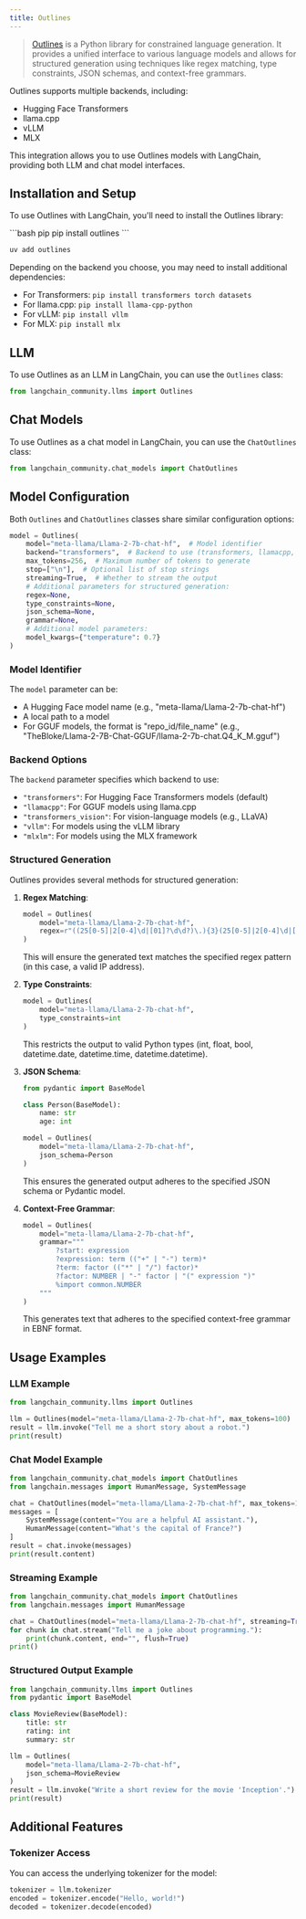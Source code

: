 ```yaml
---
title: Outlines
---
```


>[Outlines](https://github.com/dottxt-ai/outlines) is a Python library for constrained language generation. It provides a unified interface to various language models and allows for structured generation using techniques like regex matching, type constraints, JSON schemas, and context-free grammars.

Outlines supports multiple backends, including:
- Hugging Face Transformers
- llama.cpp
- vLLM
- MLX

This integration allows you to use Outlines models with LangChain, providing both LLM and chat model interfaces.

## Installation and Setup

To use Outlines with LangChain, you'll need to install the Outlines library:

<CodeGroup>
```bash pip
pip install outlines
```

```bash uv
uv add outlines
```
</CodeGroup>

Depending on the backend you choose, you may need to install additional dependencies:

- For Transformers: `pip install transformers torch datasets`
- For llama.cpp: `pip install llama-cpp-python`
- For vLLM: `pip install vllm`
- For MLX: `pip install mlx`

## LLM

To use Outlines as an LLM in LangChain, you can use the `Outlines` class:

```python
from langchain_community.llms import Outlines
```

## Chat Models

To use Outlines as a chat model in LangChain, you can use the `ChatOutlines` class:

```python
from langchain_community.chat_models import ChatOutlines
```

## Model Configuration

Both `Outlines` and `ChatOutlines` classes share similar configuration options:

```python
model = Outlines(
    model="meta-llama/Llama-2-7b-chat-hf",  # Model identifier
    backend="transformers",  # Backend to use (transformers, llamacpp, vllm, or mlxlm)
    max_tokens=256,  # Maximum number of tokens to generate
    stop=["\n"],  # Optional list of stop strings
    streaming=True,  # Whether to stream the output
    # Additional parameters for structured generation:
    regex=None,
    type_constraints=None,
    json_schema=None,
    grammar=None,
    # Additional model parameters:
    model_kwargs={"temperature": 0.7}
)
```

### Model Identifier

The `model` parameter can be:
- A Hugging Face model name (e.g., "meta-llama/Llama-2-7b-chat-hf")
- A local path to a model
- For GGUF models, the format is "repo_id/file_name" (e.g., "TheBloke/Llama-2-7B-Chat-GGUF/llama-2-7b-chat.Q4_K_M.gguf")

### Backend Options

The `backend` parameter specifies which backend to use:
- `"transformers"`: For Hugging Face Transformers models (default)
- `"llamacpp"`: For GGUF models using llama.cpp
- `"transformers_vision"`: For vision-language models (e.g., LLaVA)
- `"vllm"`: For models using the vLLM library
- `"mlxlm"`: For models using the MLX framework

### Structured Generation

Outlines provides several methods for structured generation:

1. **Regex Matching**:
   ```python
   model = Outlines(
       model="meta-llama/Llama-2-7b-chat-hf",
       regex=r"((25[0-5]|2[0-4]\d|[01]?\d\d?)\.){3}(25[0-5]|2[0-4]\d|[01]?\d\d?)"
   )
   ```
   This will ensure the generated text matches the specified regex pattern (in this case, a valid IP address).

2. **Type Constraints**:
   ```python
   model = Outlines(
       model="meta-llama/Llama-2-7b-chat-hf",
       type_constraints=int
   )
   ```
   This restricts the output to valid Python types (int, float, bool, datetime.date, datetime.time, datetime.datetime).

3. **JSON Schema**:
   ```python
   from pydantic import BaseModel

   class Person(BaseModel):
       name: str
       age: int

   model = Outlines(
       model="meta-llama/Llama-2-7b-chat-hf",
       json_schema=Person
   )
   ```
   This ensures the generated output adheres to the specified JSON schema or Pydantic model.

4. **Context-Free Grammar**:
   ```python
   model = Outlines(
       model="meta-llama/Llama-2-7b-chat-hf",
       grammar="""
           ?start: expression
           ?expression: term (("+" | "-") term)*
           ?term: factor (("*" | "/") factor)*
           ?factor: NUMBER | "-" factor | "(" expression ")"
           %import common.NUMBER
       """
   )
   ```
   This generates text that adheres to the specified context-free grammar in EBNF format.

## Usage Examples

### LLM Example

```python
from langchain_community.llms import Outlines

llm = Outlines(model="meta-llama/Llama-2-7b-chat-hf", max_tokens=100)
result = llm.invoke("Tell me a short story about a robot.")
print(result)
```
### Chat Model Example

```python
from langchain_community.chat_models import ChatOutlines
from langchain.messages import HumanMessage, SystemMessage

chat = ChatOutlines(model="meta-llama/Llama-2-7b-chat-hf", max_tokens=100)
messages = [
    SystemMessage(content="You are a helpful AI assistant."),
    HumanMessage(content="What's the capital of France?")
]
result = chat.invoke(messages)
print(result.content)
```
### Streaming Example

```python
from langchain_community.chat_models import ChatOutlines
from langchain.messages import HumanMessage

chat = ChatOutlines(model="meta-llama/Llama-2-7b-chat-hf", streaming=True)
for chunk in chat.stream("Tell me a joke about programming."):
    print(chunk.content, end="", flush=True)
print()
```
### Structured Output Example

```python
from langchain_community.llms import Outlines
from pydantic import BaseModel

class MovieReview(BaseModel):
    title: str
    rating: int
    summary: str

llm = Outlines(
    model="meta-llama/Llama-2-7b-chat-hf",
    json_schema=MovieReview
)
result = llm.invoke("Write a short review for the movie 'Inception'.")
print(result)
```
## Additional Features

### Tokenizer Access

You can access the underlying tokenizer for the model:

```python
tokenizer = llm.tokenizer
encoded = tokenizer.encode("Hello, world!")
decoded = tokenizer.decode(encoded)
```
